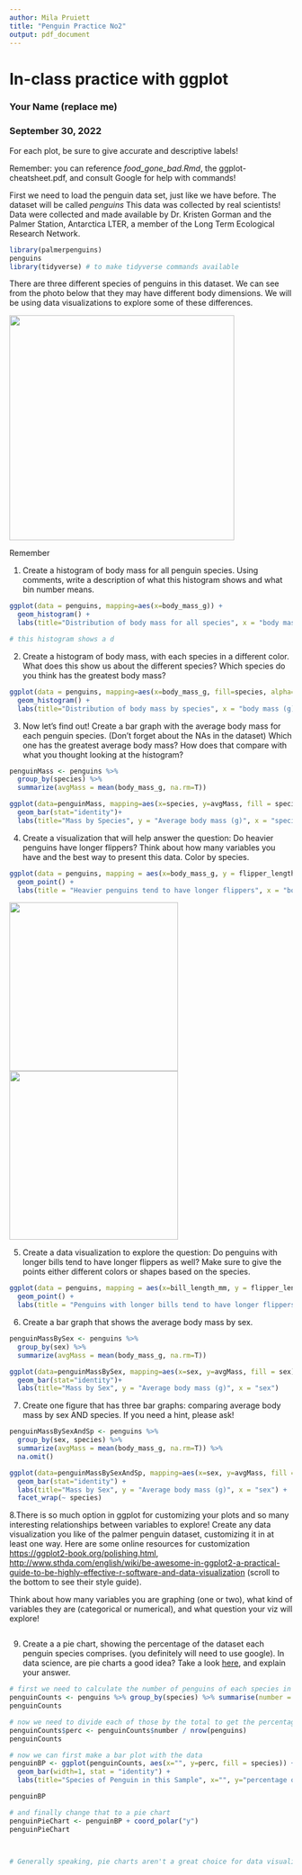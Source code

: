 ```yaml
---
author: Mila Pruiett
title: "Penguin Practice No2"
output: pdf_document
---
```


# In-class practice with ggplot

### Your Name (replace me)

### September 30, 2022

For each plot, be sure to give accurate and descriptive labels!

Remember: you can reference *food_gone_bad.Rmd*, the ggplot-cheatsheet.pdf, and consult Google for help with commands!

First we need to load the penguin data set, just like we have before. The dataset will be called *penguins* This data was collected by real scientists! Data were collected and made available by Dr. Kristen Gorman and the Palmer Station, Antarctica LTER, a member of the Long Term Ecological Research Network.

```r
library(palmerpenguins)
penguins
library(tidyverse) # to make tidyverse commands available 
```

There are three different species of penguins in this dataset. We can see from the photo below that they may have different body dimensions. We will be using data visualizations to explore some of these differences.

![](penguins.jpg){width="400"}

Remember

1.  Create a histogram of body mass for all penguin species. Using comments, write a description of what this histogram shows and what bin number means.

```r
ggplot(data = penguins, mapping=aes(x=body_mass_g)) +
  geom_histogram() +
  labs(title="Distribution of body mass for all species", x = "body mass (g)", y = "frequency")

# this histogram shows a d
```

2.  Create a histogram of body mass, with each species in a different color. What does this show us about the different species? Which species do you think has the greatest body mass?

```r
ggplot(data = penguins, mapping=aes(x=body_mass_g, fill=species, alpha=0.5)) +
  geom_histogram() +
  labs(title="Distribution of body mass by species", x = "body mass (g)", y = "frequency")
```

3.  Now let's find out! Create a bar graph with the average body mass for each penguin species. (Don't forget about the NAs in the dataset) Which one has the greatest average body mass? How does that compare with what you thought looking at the histogram?

```r
penguinMass <- penguins %>% 
  group_by(species) %>% 
  summarize(avgMass = mean(body_mass_g, na.rm=T))

ggplot(data=penguinMass, mapping=aes(x=species, y=avgMass, fill = species)) +
  geom_bar(stat="identity")+
  labs(title="Mass by Species", y = "Average body mass (g)", x = "species")


```

4.  Create a visualization that will help answer the question: Do heavier penguins have longer flippers? Think about how many variables you have and the best way to present this data. Color by species.

```r
ggplot(data = penguins, mapping = aes(x=body_mass_g, y = flipper_length_mm, color = species)) +
  geom_point() +
  labs(title = "Heavier penguins tend to have longer flippers", x = "body mass (g)", y = "flipper length (mm)")
```

![](penguinMouth.jpg){width="300"} ![](penguinAnatomy.jpg){width="300"}

5.  Create a data visualization to explore the question: Do penguins with longer bills tend to have longer flippers as well? Make sure to give the points either different colors or shapes based on the species.

```r
ggplot(data = penguins, mapping = aes(x=bill_length_mm, y = flipper_length_mm, shape = species, color=species)) +
  geom_point() +
  labs(title = "Penguins with longer bills tend to have longer flippers", x = "bill length (mm)", y = "flipper length (mm)")
```

6.  Create a bar graph that shows the average body mass by sex.

```r
penguinMassBySex <- penguins %>% 
  group_by(sex) %>% 
  summarize(avgMass = mean(body_mass_g, na.rm=T))

ggplot(data=penguinMassBySex, mapping=aes(x=sex, y=avgMass, fill = sex)) +
  geom_bar(stat="identity")+
  labs(title="Mass by Sex", y = "Average body mass (g)", x = "sex")
```

7.  Create one figure that has three bar graphs: comparing average body mass by sex AND species. If you need a hint, please ask!

```r
penguinMassBySexAndSp <- penguins %>% 
  group_by(sex, species) %>% 
  summarize(avgMass = mean(body_mass_g, na.rm=T)) %>% 
  na.omit()

ggplot(data=penguinMassBySexAndSp, mapping=aes(x=sex, y=avgMass, fill = sex)) +
  geom_bar(stat="identity") + 
  labs(title="Mass by Sex", y = "Average body mass (g)", x = "sex") +
  facet_wrap(~ species)
```

8.There is so much option in ggplot for customizing your plots and so many interesting relationships between variables to explore! Create any data visualization you like of the palmer penguin dataset, customizing it in at least one way. Here are some online resources for customization <https://ggplot2-book.org/polishing.html>, <http://www.sthda.com/english/wiki/be-awesome-in-ggplot2-a-practical-guide-to-be-highly-effective-r-software-and-data-visualization> (scroll to the bottom to see their style guide).

Think about how many variables you are graphing (one or two), what kind of variables they are (categorical or numerical), and what question your viz will explore!

```r

```

9.  Create a a pie chart, showing the percentage of the dataset each penguin species comprises. (you definitely will need to use google). In data science, are pie charts a good idea? Take a look [here](https://medium.com/analytics-vidhya/dont-use-pie-charts-in-data-analysis-6c005723e657), and explain your answer.

```r
# first we need to calculate the number of penguins of each species in the dataset
penguinCounts <- penguins %>% group_by(species) %>% summarise(number = n())
penguinCounts

# now we need to divide each of those by the total to get the percentage
penguinCounts$perc <- penguinCounts$number / nrow(penguins)
penguinCounts

# now we can first make a bar plot with the data
penguinBP <- ggplot(penguinCounts, aes(x="", y=perc, fill = species)) +
  geom_bar(width=1, stat = "identity") +
  labs(title="Species of Penguin in this Sample", x="", y="percentage of species")

penguinBP

# and finally change that to a pie chart
penguinPieChart <- penguinBP + coord_polar("y")
penguinPieChart



# Generally speaking, pie charts aren't a great choice for data visualizations, because humans aren't good and comparing shapes with angles. Differences in bar charts are much easier for humans to interpret.
```
